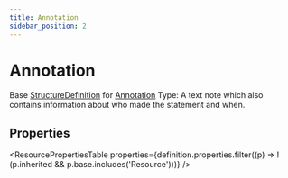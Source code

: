 ```yaml
---
title: Annotation
sidebar_position: 2
---
```



# Annotation

Base <a href="/docs/api/fhir/resources/structuredefinition">StructureDefinition</a> for <a href="/docs/api/fhir/datatypes/annotation">Annotation</a> Type: A text note which also contains information about who made the statement and when.

<Tabs queryString="section">
<TabItem value="schema" label="Schema" default>

## Properties

<ResourcePropertiesTable
  properties={definition.properties.filter((p) => !(p.inherited && p.base.includes('Resource')))}
/>

</TabItem>
  


</Tabs>
